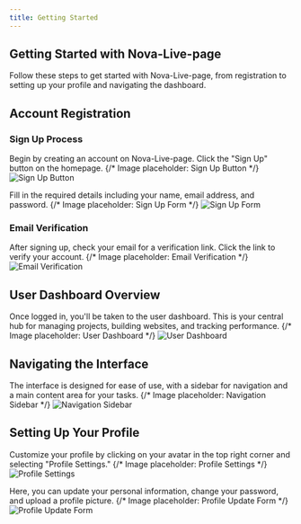 ```yaml
---
title: Getting Started
---
```



<section className="user-start-section">
  <h1 className="user-start-title">Getting Started with Nova-Live-page</h1>
  <p className="user-start-text">
    Follow these steps to get started with Nova-Live-page, from registration to setting up your profile and navigating the dashboard.
  </p>

  <h2 className="user-start-subtitle">Account Registration</h2>
  <h3 className="user-start-subsubtitle">Sign Up Process</h3>
  <p className="user-start-text">
    Begin by creating an account on Nova-Live-page. Click the "Sign Up" button on the homepage.
    {/* Image placeholder: Sign Up Button */}
    <img src="path-to-sign-up-button-screenshot" alt="Sign Up Button" className="user-start-image" />
  </p>
  <p className="user-start-text">
    Fill in the required details including your name, email address, and password.
    {/* Image placeholder: Sign Up Form */}
    <img src="path-to-sign-up-form-screenshot" alt="Sign Up Form" className="user-start-image" />
  </p>

  <h3 className="user-start-subsubtitle">Email Verification</h3>
  <p className="user-start-text">
    After signing up, check your email for a verification link. Click the link to verify your account.
    {/* Image placeholder: Email Verification */}
    <img src="path-to-email-verification-screenshot" alt="Email Verification" className="user-start-image" />
  </p>

  <h2 className="user-start-subtitle">User Dashboard Overview</h2>
  <p className="user-start-text">
    Once logged in, you'll be taken to the user dashboard. This is your central hub for managing projects, building websites, and tracking performance.
    {/* Image placeholder: User Dashboard */}
    <img src="path-to-user-dashboard-screenshot" alt="User Dashboard" className="user-start-image" />
  </p>

  <h2 className="user-start-subtitle">Navigating the Interface</h2>
  <p className="user-start-text">
    The interface is designed for ease of use, with a sidebar for navigation and a main content area for your tasks.
    {/* Image placeholder: Navigation Sidebar */}
    <img src="path-to-navigation-sidebar-screenshot" alt="Navigation Sidebar" className="user-start-image" />
  </p>

  <h2 className="user-start-subtitle">Setting Up Your Profile</h2>
  <p className="user-start-text">
    Customize your profile by clicking on your avatar in the top right corner and selecting "Profile Settings."
    {/* Image placeholder: Profile Settings */}
    <img src="path-to-profile-settings-screenshot" alt="Profile Settings" className="user-start-image" />
  </p>
  <p className="user-start-text">
    Here, you can update your personal information, change your password, and upload a profile picture.
    {/* Image placeholder: Profile Update Form */}
    <img src="path-to-profile-update-form-screenshot" alt="Profile Update Form" className="user-start-image" />
  </p>
</section>
